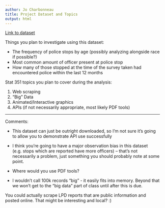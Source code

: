 ```yaml
---
author: Jo Charbonneau
title: Project Dataset and Topics
output: html
---
```


[Link to dataset](https://www.icpsr.umich.edu/web/NACJD/studies/38872)

Things you plan to investigate using this dataset:

- The frequency of police stops by age (possibly analyzing alongside race if possible?)
- Most common amount of officer present at police stop
- How many of those stopped at the time of the survey taken had encountered police within the last 12 months

Stat 351 topics you plan to cover during the analysis:

1. Web scraping
2. "Big" Data
3. Animated/Interactive graphics
4. APIs (if not necessarily appropriate, most likely PDF tools)

---

Comments:

- This dataset can just be outright downloaded, so I'm not sure it's going to allow you to demonstrate API use successfully

- I think you're going to have a major observation bias in this dataset (e.g. stops which are reported have more officers) -- that's not necessarily a problem, just something you should probably note at some point. 

- Where would you use PDF tools?

- I wouldn't call 100k records "big" - it easily fits into memory. Beyond that we won't get to the "big data" part of class until after this is due. 


You could actually scrape LPD reports that are public information and posted online. That might be interesting and local? :)
